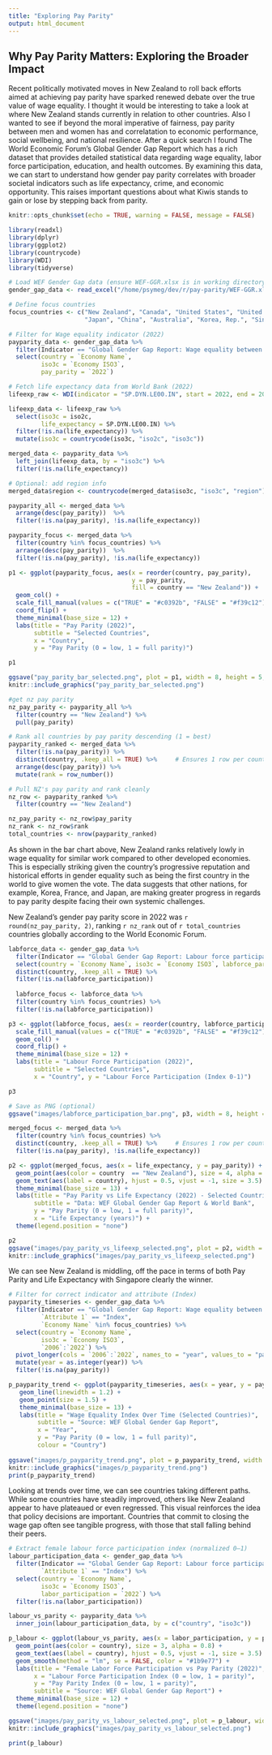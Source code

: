 ```yaml
---
title: "Exploring Pay Parity"
output: html_document
---
```

  

## Why Pay Parity Matters: Exploring the Broader Impact

Recent politically motivated moves in New Zealand to roll back efforts aimed at achieving pay parity have sparked renewed debate over the true value of wage equality. I thought it would be interesting to take a look at where New Zealand stands currently in relation to other countries. Also I wanted to see if beyond the moral imperative of fairness, pay parity between men and women has and correlatation to economic performance, social wellbeing, and national resilience. After a quick search I found The World Economic Forum’s Global Gender Gap Report which has a rich dataset that provides detailed statistical data regarding wage equality, labor force participation, education, and health outcomes. By examining this data, we can start to understand how gender pay parity correlates with broader societal indicators such as life expectancy, crime, and economic opportunity. This raises important questions about what Kiwis stands to gain or lose by stepping back from parity.



```r
knitr::opts_chunk$set(echo = TRUE, warning = FALSE, message = FALSE)

library(readxl)
library(dplyr)
library(ggplot2)
library(countrycode)
library(WDI)
library(tidyverse)

# Load WEF Gender Gap data (ensure WEF-GGR.xlsx is in working directory)
gender_gap_data <- read_excel("/home/psymeg/dev/r/pay-parity/WEF-GGR.xlsx", sheet = "Data")

# Define focus countries
focus_countries <- c("New Zealand", "Canada", "United States", "United Kingdom", "France",
                     "Japan", "China", "Australia", "Korea, Rep.", "Singapore", "Thailand", "Finland")

# Filter for Wage equality indicator (2022)
payparity_data <- gender_gap_data %>%
  filter(Indicator == "Global Gender Gap Report: Wage equality between women and men for similar work", gender_gap_data$`Attribute 1` == "Index") %>%
  select(country = `Economy Name`,
         iso3c = `Economy ISO3`,
         pay_parity = `2022`) 

# Fetch life expectancy data from World Bank (2022)
lifeexp_raw <- WDI(indicator = "SP.DYN.LE00.IN", start = 2022, end = 2022)

lifeexp_data <- lifeexp_raw %>%
  select(iso3c = iso2c,
         life_expectancy = SP.DYN.LE00.IN) %>%
  filter(!is.na(life_expectancy)) %>%
  mutate(iso3c = countrycode(iso3c, "iso2c", "iso3c"))

merged_data <- payparity_data %>%
  left_join(lifeexp_data, by = "iso3c") %>%
  filter(!is.na(life_expectancy))

# Optional: add region info
merged_data$region <- countrycode(merged_data$iso3c, "iso3c", "region")

payparity_all <- merged_data %>%
  arrange(desc(pay_parity))  %>%
  filter(!is.na(pay_parity), !is.na(life_expectancy))

payparity_focus <- merged_data %>%
  filter(country %in% focus_countries) %>%
  arrange(desc(pay_parity))  %>%
  filter(!is.na(pay_parity), !is.na(life_expectancy))

p1 <- ggplot(payparity_focus, aes(x = reorder(country, pay_parity), 
                                  y = pay_parity, 
                                  fill = country == "New Zealand")) +
  geom_col() +
  scale_fill_manual(values = c("TRUE" = "#c0392b", "FALSE" = "#f39c12"), guide = "none") +
  coord_flip() +
  theme_minimal(base_size = 12) +
  labs(title = "Pay Parity (2022)",
       subtitle = "Selected Countries",
       x = "Country",
       y = "Pay Parity (0 = low, 1 = full parity)")

p1
```
```r

ggsave("pay_parity_bar_selected.png", plot = p1, width = 8, height = 5, dpi = 300)
knitr::include_graphics("pay_parity_bar_selected.png")

#get nz pay parity
nz_pay_parity <- payparity_all %>%
  filter(country == "New Zealand") %>%
  pull(pay_parity)

# Rank all countries by pay parity descending (1 = best)
payparity_ranked <- merged_data %>%
  filter(!is.na(pay_parity)) %>%
  distinct(country, .keep_all = TRUE) %>%     # Ensures 1 row per country
  arrange(desc(pay_parity)) %>%
  mutate(rank = row_number())

# Pull NZ's pay parity and rank cleanly
nz_row <- payparity_ranked %>%
  filter(country == "New Zealand")

nz_pay_parity <- nz_row$pay_parity
nz_rank <- nz_row$rank
total_countries <- nrow(payparity_ranked)
```

As shown in the bar chart above, New Zealand ranks relatively lowly in wage equality for similar work compared to other developed economies. This is especially striking given the country’s progressive reputation and historical efforts in gender equality such as being the first country in the world to give women the vote. The data suggests that other nations, for example, Korea, France, and Japan, are making greater progress in regards to pay parity despite facing their own systemic challenges. 

New Zealand's gender pay parity score in 2022 was `r round(nz_pay_parity, 2)`, ranking `r nz_rank` out of `r total_countries` countries globally according to the World Economic Forum.

```r

labforce_data <- gender_gap_data %>%
  filter(Indicator == "Global Gender Gap Report: Labour force participation") %>%
  select(country = `Economy Name`, iso3c = `Economy ISO3`, labforce_participation = `2022`) %>%
  distinct(country, .keep_all = TRUE) %>%
  filter(!is.na(labforce_participation))
  
  labforce_focus <- labforce_data %>%
  filter(country %in% focus_countries) %>%
  filter(!is.na(labforce_participation))

p3 <- ggplot(labforce_focus, aes(x = reorder(country, labforce_participation), y = labforce_participation,  fill = country == "New Zealand")) +
  scale_fill_manual(values = c("TRUE" = "#c0392b", "FALSE" = "#f39c12"), guide = "none") +
  geom_col() +
  coord_flip() +
  theme_minimal(base_size = 12) +
  labs(title = "Labour Force Participation (2022)",
       subtitle = "Selected Countries",
       x = "Country", y = "Labour Force Participation (Index 0-1)")

p3

# Save as PNG (optional)
ggsave("images/labforce_participation_bar.png", p3, width = 8, height = 5)

```

```r
merged_focus <- merged_data %>%
  filter(country %in% focus_countries) %>%
  distinct(country, .keep_all = TRUE) %>%     # Ensures 1 row per country
  filter(!is.na(pay_parity), !is.na(life_expectancy))

p2 <- ggplot(merged_focus, aes(x = life_expectancy, y = pay_parity)) +
  geom_point(aes(color = country  == "New Zealand"), size = 4, alpha = 0.8) +
  geom_text(aes(label = country), hjust = 0.5, vjust = -1, size = 3.5) +
  theme_minimal(base_size = 13) +
  labs(title = "Pay Parity vs Life Expectancy (2022) - Selected Countries",
       subtitle = "Data: WEF Global Gender Gap Report & World Bank",
       y = "Pay Parity (0 = low, 1 = full parity)",
       x = "Life Expectancy (years)") +
  theme(legend.position = "none")

p2
ggsave("images/pay_parity_vs_lifeexp_selected.png", plot = p2, width = 8, height = 5, dpi = 300)
knitr::include_graphics("images/pay_parity_vs_lifeexp_selected.png")

```    

We can see New Zealand is middling, off the pace in terms of both Pay Parity and Life Expectancy with Singapore clearly the winner. 

```r
# Filter for correct indicator and attribute (Index)
payparity_timeseries <- gender_gap_data %>%
  filter(Indicator == "Global Gender Gap Report: Wage equality between women and men for similar work",
         `Attribute 1` == "Index",
         `Economy Name` %in% focus_countries) %>%
  select(country = `Economy Name`,
         iso3c = `Economy ISO3`,
         `2006`:`2022`) %>%
  pivot_longer(cols = `2006`:`2022`, names_to = "year", values_to = "pay_parity") %>%
  mutate(year = as.integer(year)) %>%
  filter(!is.na(pay_parity))

p_payparity_trend <- ggplot(payparity_timeseries, aes(x = year, y = pay_parity, color = country)) +
   geom_line(linewidth = 1.2) +
   geom_point(size = 1.5) +
   theme_minimal(base_size = 13) +
   labs(title = "Wage Equality Index Over Time (Selected Countries)",
        subtitle = "Source: WEF Global Gender Gap Report",
        x = "Year",
        y = "Pay Parity (0 = low, 1 = full parity)",
        colour = "Country")
 
ggsave("images/p_payparity_trend.png", plot = p_payparity_trend, width = 8, height = 5, dpi = 300)
knitr::include_graphics("images/p_payparity_trend.png")
print(p_payparity_trend)

```
Looking at trends over time, we can see countries taking different paths. While some countries have steadily improved, others like New Zealand appear to have plateaued or even regressed. This visual reinforces the idea that policy decisions are important. Countries that commit to closing the wage gap often see tangible progress, with those that stall falling behind their peers.

```r
# Extract female labour force participation index (normalized 0–1)
labour_participation_data <- gender_gap_data %>%
  filter(Indicator == "Global Gender Gap Report: Labour force participation",
         `Attribute 1` == "Index") %>%
  select(country = `Economy Name`,
         iso3c = `Economy ISO3`,
         labor_participation = `2022`) %>%
  filter(!is.na(labor_participation))

labour_vs_parity <- payparity_data %>%
  inner_join(labour_participation_data, by = c("country", "iso3c"))

p_labour <- ggplot(labour_vs_parity, aes(x = labor_participation, y = pay_parity)) +
  geom_point(aes(color = country), size = 3, alpha = 0.8) +
  geom_text(aes(label = country), hjust = 0.5, vjust = -1, size = 3.5) +
  geom_smooth(method = "lm", se = FALSE, color = "#1b9e77") +
  labs(title = "Female Labor Force Participation vs Pay Parity (2022)",
       x = "Labour Force Participation Index (0 = low, 1 = parity)",
       y = "Pay Parity Index (0 = low, 1 = parity)",
       subtitle = "Source: WEF Global Gender Gap Report") +
  theme_minimal(base_size = 12) +
  theme(legend.position = "none")

ggsave("images/pay_parity_vs_labour_selected.png", plot = p_labour, width = 8, height = 5, dpi = 300)
knitr::include_graphics("images/pay_parity_vs_labour_selected.png")

print(p_labour)

```  